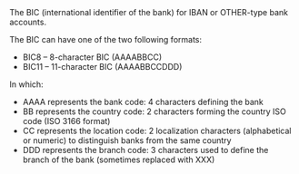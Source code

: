 <ParamField body="BIC" type="string" required>     
The BIC (international identifier of the bank) for IBAN or OTHER-type bank accounts.  

The BIC can have one of the two following formats:  
- BIC8 – 8-character BIC (AAAABBCC)  
- BIC11 – 11-character BIC (AAAABBCCDDD)  

In which:  
- AAAA represents the bank code: 4 characters defining the bank  
- BB represents the country code: 2 characters forming the country ISO code (ISO 3166 format)  
- CC represents the location code: 2 localization characters (alphabetical or numeric) to distinguish banks from the same country  
- DDD represents the branch code: 3 characters used to define the branch of the bank (sometimes replaced with XXX)
</ParamField>